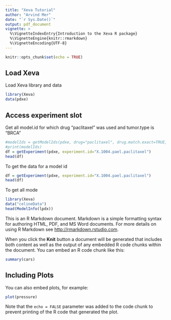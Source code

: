 ```yaml
---
title: "Xeva Tutorial"
author: "Arvind Mer"
date: "`r Sys.Date()`"
output: pdf_document
vignette: >
  %\VignetteIndexEntry{Introduction to the Xeva R package}
  %\VignetteEngine{knitr::rmarkdown}
  %\VignetteEncoding{UTF-8}
---
```


```r
knitr::opts_chunk$set(echo = TRUE)
```

## Load Xeva
Load Xeva library and data

```r
library(Xeva)
data(pdxe)
```

## Access experiment slot

Get all model.id for which drug "paclitaxel" was used and tumor.type is "BRCA"
```r
#modelIds = getModelIds(pdxe, drug="paclitaxel", drug.match.exact=TRUE, tumor.type="BRCA")
#print(modelIds)
df = getExperiment(pdxe, experiment.id="X.1004.pael.paclitaxel")
head(df)
```

To get the data for a model id 
```r
df = getExperiment(pdxe, experiment.id="X.1004.pael.paclitaxel")
head(df)
```


To get all mode



\pagebreak

```r
library(Xeva)
data("celineData")
head(ModelInfo(lpdx))
```



This is an R Markdown document. Markdown is a simple formatting syntax for authoring HTML, PDF, and MS Word documents. For more details on using R Markdown see <http://rmarkdown.rstudio.com>.

When you click the **Knit** button a document will be generated that includes both content as well as the output of any embedded R code chunks within the document. You can embed an R code chunk like this:

```r
summary(cars)
```

## Including Plots

You can also embed plots, for example:

```r
plot(pressure)
```

Note that the `echo = FALSE` parameter was added to the code chunk to prevent printing of the R code that generated the plot.



